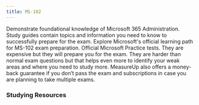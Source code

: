 ```yaml
---
title: MS-102
---
```


<Card title="Get Started" icon="star"> 
  <LinkCard title="Exam MS-102: Microsoft 365 Administrator" href="https://learn.microsoft.com/en-us/credentials/certifications/m365-administrator-expert/?WT.mc_id=studentamb_165290" target="_blank"/>
    Demonstrate foundational knowledge of Microsoft 365 Administration.
  <LinkCard title="MS-102 Study Guide" href="https://learn.microsoft.com/credentials/certifications/resources/study-guides/ms-102t00?WT.mc_id=studentamb_165290" target="_blank"/>
    Study guides contain topics and information you need to know to successfully prepare for the exam.
  <LinkCard title="Microsoft Learn" href="https://learn.microsoft.com/training/courses/ms-102?WT.mc_id=studentamb_165290" target="_blank"/>
    Explore Microsoft's official learning path for MS-102 exam preparation.
</Card>

<Card title="MeasureUp Practice Tests" icon="open-book"> 
  <LinkCard title="MeasureUp Practice Test" href="https://www.measureup.com/practice-test-ms-102-microsoft-365-administrator-exam.html#u44" target="_blank"/>
  <LinkCard title="MeasureUp Subscriptions" href="https://www.measureup.com/subscription-plans-for-individuals#u44" target="_blank"/>
    Official Microsoft Practice tests. They are expensive but they will prepare you for the exam. They are harder than normal exam questions but that helps even more to identify your weak areas and where you need to study more.
  MeasureUp also offers a money-back guarantee if you don’t pass the exam and subscriptions in case you are planning to take multiple exams. 
</Card>

### Studying Resources

<Tabs>

  <TabItem label="Text">
    <CardGrid>
      <LinkCard title="Microsoft Learn" href="https://learn.microsoft.com/training/courses/ms-102t00?WT.mc_id=studentamb_165290" target="_blank"/>
    </CardGrid>
  </TabItem>

  <TabItem label="Videos">
    <CardGrid>
    </CardGrid>
  </TabItem>

  <TabItem label="Paid">
    <CardGrid>
      <LinkCard title="John Christopher" href="https://www.udemy.com/course/ms100course" target="_blank"/>
    </CardGrid>
  </TabItem>

  <TabItem label="Tests">
    <CardGrid>
      <LinkCard title="Whizlab Practice Tests" href="https://www.whizlabs.com/ms-102-exam-microsoft-365-administrator/" target="_blank"/>
      <LinkCard title="MS Learn Practice Assessment" href="https://learn.microsoft.com/en-us/credentials/certifications/exams/md-102/practice/assessment?assessment-type=practice&assessmentId=76&WT.mc_id=studentamb_165290" target="_blank"/>
      <LinkCard title="MeasureUp Practice Test" href="https://www.measureup.com/practice-test-ms-102-microsoft-365-administrator-exam.html#u44" target="_blank"/>
    </CardGrid>
  </TabItem>

  <TabItem label="Misc">
    <CardGrid>
      <LinkCard title="Microsoft 365 E5 Developer Tenant" href="https://developer.microsoft.com/en-us/microsoft-365/dev-program?WT.mc_id=studentamb_165290" target="_blank"/>
    </CardGrid>
  </TabItem>
</Tabs>
